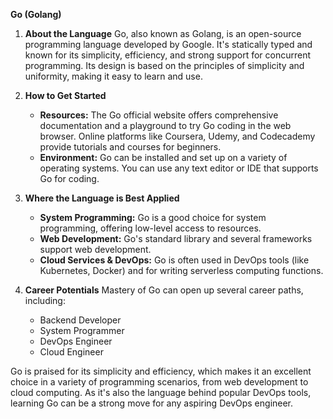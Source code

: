 **Go (Golang)**

1. **About the Language**
   Go, also known as Golang, is an open-source programming language developed by Google. It's statically typed and known for its simplicity, efficiency, and strong support for concurrent programming. Its design is based on the principles of simplicity and uniformity, making it easy to learn and use.

2. **How to Get Started**

   - **Resources:** The Go official website offers comprehensive documentation and a playground to try Go coding in the web browser. Online platforms like Coursera, Udemy, and Codecademy provide tutorials and courses for beginners.
   - **Environment:** Go can be installed and set up on a variety of operating systems. You can use any text editor or IDE that supports Go for coding.

3. **Where the Language is Best Applied**

   - **System Programming:** Go is a good choice for system programming, offering low-level access to resources.
   - **Web Development:** Go's standard library and several frameworks support web development.
   - **Cloud Services & DevOps:** Go is often used in DevOps tools (like Kubernetes, Docker) and for writing serverless computing functions.

4. **Career Potentials**
   Mastery of Go can open up several career paths, including:
   - Backend Developer
   - System Programmer
   - DevOps Engineer
   - Cloud Engineer

Go is praised for its simplicity and efficiency, which makes it an excellent choice in a variety of programming scenarios, from web development to cloud computing. As it's also the language behind popular DevOps tools, learning Go can be a strong move for any aspiring DevOps engineer.
